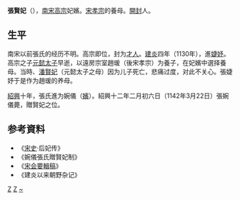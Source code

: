 {{東亞女性歷史人物
|名稱 =張賢妃
|身份 =南宋妃嫔
|國家 =
|屆數 =
|最高職務 =
|前任 = 
|繼任 = 
|畫像=
|說明=
|姓=张
|名=
|姓名=
|字=
|官職 =
|封爵 =
|职业 =
|位號=才人→婕妤→婉儀→賢妃
|位階
|御稱號 =<!--日本皇族之稱號-->
|宮號1 =<!--日本皇族之宮號-->
|宮號2 =<!--朝鮮王族之宮號-->
|封地 =
|神號 =
|尊號 =
|族裔 = 
|旗籍 =<!--清朝旗人專用-->
|氏族 =
|府邸 =
|世系 = 
|初名 =
|乳名 =<!--日本、朝鮮、琉球以外人物用-->
|幼名 =<!--日本人用-->
|兒名 =<!--朝鮮人用-->
|童名 =<!--琉球人用-->
|小字=
|號=
|法號=
|院號=
|其他名號=
|出生年=
|出生地=
|婚年=
|逝世年=
|逝世地=
|諡號=
|墳墓=
|父親=
|嫡母=
|母親=
|夫=[[宋高宗|宋高宗]]
|婚姻名份=
|夫之父=[[宋徽宗|宋徽宗]]
|夫之母=[[顯仁皇后|韦太后]]
|夫之嫡母=
|兄弟=弟弟 張莘
|姊妹=
|嫡兄弟=
|嫡姊妹=
|庶兄弟=
|庶姊妹=
|同胞兄弟=
|同胞姊妹=
|異母兄弟=
|異母姊妹=
|異父兄弟=
|異父姊妹=
|繼兄弟=
|繼姊妹=
|子=
|女=
|養子=[[宋孝宗|宋孝宗]]
|養女=
|繼女=
|其他親屬 =侄 張子晉<br>侄 張子習
|經歷 = 
|著作 =
|注釋=
}}
'''張賢妃'''（{{bd|？||1142年|3月22日|}}），[[南宋|南宋]][[宋高宗|高宗]]妃嬪。[[宋孝宗|宋孝宗]]的養母。[[開封|開封]]人。

== 生平 ==
南宋以前張氏的经历不明。高宗即位，封为[[才人|才人]]。[[建炎|建炎]]四年（1130年），進[[婕妤|婕妤]]。高宗之子[[赵旉|元懿太子]]早逝，以遠房宗室趙瑗（後宋孝宗）为養子，在妃嬪中選择養母。当時、[[潘賢妃|潘賢妃]]（元懿太子之母）因为儿子死亡，悲痛过度，对此不关心。張婕妤于是作为趙瑗的养母。

[[紹興_(南宋)|紹興]]十年，張氏進为婉儀（[[嬪|嬪]]）。紹興十二年二月初六日（1142年3月22日）張婉儀薨，贈賢妃之位。 

== 参考資料 ==
*《[[宋史|宋史]]·后妃传》
*《婉儀張氏贈賢妃制》
*《[[宋会要輯稿|宋会要輯稿]]》
*《建炎以来朝野杂记》
{{宋高宗皇室}}
[[Category:南宋妃嬪|Z]]
[[Category:开封人|Z]]
[[Category:张姓|~]]